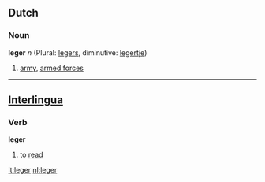 ==Dutch==
===Noun===
'''leger''' ''n'' (Plural: [[legers]], diminutive: [[legertje]])

# [[army]], [[armed forces]]

----
==[[Interlingua]]==
===Verb===
'''leger'''

# to [[read]]

[[it:leger]]
[[nl:leger]]